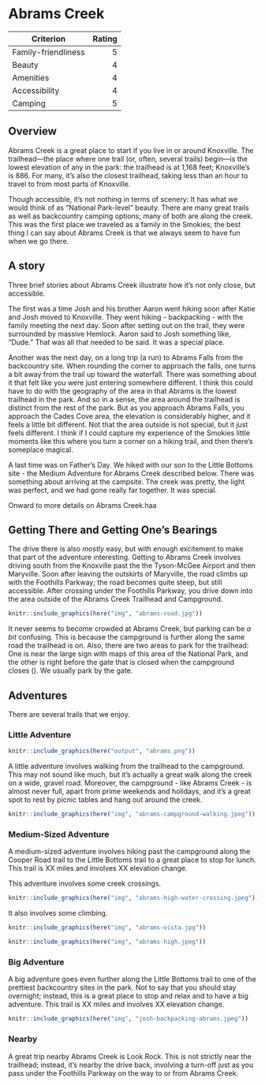 # Abrams Creek

|Criterion|Rating|
|--------|---------:|
|Family-friendliness|5|
|Beauty|4|
|Amenities|4|
|Accessibility|4|
|Camping|5|

## Overview

Abrams Creek is a great place to start if you live in or around Knoxville. The trailhead---the place where one trail (or, often, several trails) begin---is the lowest elevation of any in the park: the trailhead is at 1,168 feet; Knoxville's is 886. For many, it's also the closest trailhead, taking less than an hour to travel to from most parts of Knoxville.

Though accessible, it's not nothing in terms of scenery: It has what we would think of as "National Park-level" beauty. There are many great trails as well as backcountry camping options; many of both are along the creek. This was the first place we traveled as a family in the Smokies; the best thing I can say about Abrams Creek is that we always seem to have fun when we go there.

## A story

Three brief stories about Abrams Creek illustrate how it's not only close, but accessible.

The first was a time Josh and his brother Aaron went hiking soon after Katie and Josh moved to Knoxville. They went hiking - backpacking - with the family meeting the next day. Soon after setting out on the trail, they were surrounded by massive Hemlock. Aaron said to Josh something like, "Dude." That was all that needed to be said. It was a special place.

Another was the next day, on a long trip (a run) to Abrams Falls from the backcountry site. When rounding the corner to approach the falls, one turns a bit away from the trail up toward the waterfall. There was something about it that felt like you were just entering somewhere different. I think this could have to do with the geography of the area in that Abrams is the lowest trailhead in the park. And so in a sense, the area around the trailhead is distinct from the rest of the park. But as you approach Abrams Falls, you approach the Cades Cove area,  the elevation is considerably higher, and it feels a little bit different. Not that the area outside is not special, but it just feels different. I think if I could capture my experience of the Smokies little moments like this where you turn a corner on a hiking trail, and then there's someplace magical.

A last time was on Father's Day. We hiked with our son to the Little Bottoms site - the Medium Adventure for Abrams Creek described below. There was something about arriving at the campsite. The creek was pretty, the light was perfect, and we had gone really far together. It was special.

Onward to more details on Abrams Creek.haa

## Getting There and Getting One's Bearings

The drive there is also _mostly_ easy, but with enough excitement to make that part of the adventure interesting. Getting to Abrams Creek involves driving south from the Knoxville past the the Tyson-McGee Airport and then Maryville. Soon after leaving the outskirts of Maryville, the road climbs up <add ridge name> with the Foothills Parkway; the road becomes quite steep, but still accessible. After crossing under the Foothills Parkway, you drive down into the area outside of the Abrams Creek Trailhead and Campground.

```r
knitr::include_graphics(here("img", "abrams-road.jpg"))
```

It never seems to become crowded at Abrams Creek, but parking can be _a bit_ confusing. This is because the campground is further along the same road the trailhead is on. Also, there are two areas to park for the trailhead: One is near the large sign with maps of this area of the National Park, and the other is right before the gate that is closed when the campground closes (<dates>). We usually park by the gate.

## Adventures

There are several trails that we enjoy.

### Little Adventure

```r
knitr::include_graphics(here("output", "abrams.png"))
```

A little adventure involves walking from the trailhead to the campground. This may not sound like much, but it's actually a great walk along the creek on a wide, gravel road. Moreover, the campground - like Abrams Creek - is almost never full, apart from prime weekends and holidays, and it's a great spot to rest by picnic tables and hang out around the creek.

```r
knitr::include_graphics(here("img", "abrams-campground-walking.jpeg"))
```

### Medium-Sized Adventure

A medium-sized adventure involves hiking past the campground along the Cooper Road trail to the Little Bottoms trail to a great place to stop for lunch. This trail is XX miles and involves XX elevation change.

This adventure involves some creek crossings.

```r
knitr::include_graphics(here("img", "abrams-high-water-crossing.jpeg"))
```

It also involves some climbing.

```r
knitr::include_graphics(here("img", "abrams-vista.jpg"))
```

```r
knitr::include_graphics(here("img", "abrams-high.jpeg"))
```

### Big Adventure

A big adventure goes even further along the Little Bottoms trail to one of the prettiest backcountry sites in the park. Not to say that you should stay overnight; instead, this is a great place to stop and relax and to have a big adventure. This trail is XX miles and involves XX elevation change.

```r
knitr::include_graphics(here("img", "josh-backpacking-abrams.jpeg"))
```

### Nearby

A great trip nearby Abrams Creek is Look Rock. This is not strictly near the trailhead; instead, it's nearby the drive back, involving a turn-off just as you pass under the Foothills Parkway on the way to or from Abrams Creek. 